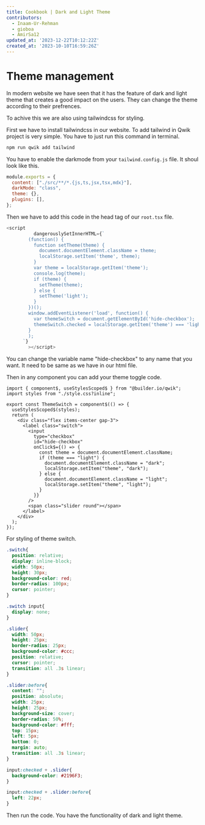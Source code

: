 ```yaml
---
title: Cookbook | Dark and Light Theme
contributors:
  - Inaam-Ur-Rehman
  - gioboa
  - AmirSa12
updated_at: '2023-12-22T10:12:22Z'
created_at: '2023-10-10T16:59:26Z'
---
```


# Theme management

In modern website we have seen that it has the feature of dark and light theme that creates a good impact on the users. They can change the theme according to their prefrences.

To achive this we are also using tailwindcss for styling.

First we have to install tailwindcss in our website. To add tailwind in Qwik project is very simple. You have to just run this command in terminal.

```cmd
npm run qwik add tailwind
```

You have to enable the darkmode from your ```tailwind.config.js``` file. It shoul look like this.

```js
module.exports = {
  content: ["./src/**/*.{js,ts,jsx,tsx,mdx}"],
  darkMode: "class",
  theme: {},
  plugins: [],
};

```

Then we have to add this code in the head tag of our ```root.tsx``` file.

```js
<script
          dangerouslySetInnerHTML={`
        (function() {
          function setTheme(theme) {
            document.documentElement.className = theme;
            localStorage.setItem('theme', theme);
          }
          var theme = localStorage.getItem('theme');
          console.log(theme);
          if (theme) {
            setTheme(theme);
          } else {
            setTheme('light');
          }
        })();
        window.addEventListener('load', function() {
          var themeSwitch = document.getElementById('hide-checkbox');
          themeSwitch.checked = localStorage.getItem('theme') === 'light'? true: false;
        }
        );
      `}
        ></script>
```

You can change the variable name "hide-checkbox" to any name that you want. It need to be same as we have in our html file.

Then in any component you can add your theme toggle code.

```tsx
import { component$, useStylesScoped$ } from "@builder.io/qwik";
import styles from "./style.css?inline";

export const ThemeSwitch = component$(() => {
  useStylesScoped$(styles);
  return (
    <div class="flex items-center gap-3">
      <label class="switch">
        <input
          type="checkbox"
          id="hide-checkbox"
          onClick$={() => {
            const theme = document.documentElement.className;
            if (theme === "light") {
              document.documentElement.className = "dark";
              localStorage.setItem("theme", "dark");
            } else {
              document.documentElement.className = "light";
              localStorage.setItem("theme", "light");
            }
          }}
        />
        <span class="slider round"></span>
      </label>
    </div>
  );
});

```

For styling of theme switch.


```css
.switch{
  position: relative;
  display: inline-block;
  width: 50px;
  height: 30px;
  background-color: red;
  border-radius: 100px;
  cursor: pointer;
}

.switch input{
  display: none;
}

.slider{
  width: 50px;
  height: 25px;
  border-radius: 25px;
  background-color: #ccc;
  position: relative;
  cursor: pointer;
  transition: all .3s linear;
}

.slider:before{
  content: "";
  position: absolute;
  width: 25px;
  height: 25px;
  background-size: cover;
  border-radius: 50%;
  background-color: #fff;
  top: 15px;
  left: 5px;
  bottom: 0;
  margin: auto;
  transition: all .3s linear;
}

input:checked + .slider{
  background-color: #2196F3;
}

input:checked + .slider:before{
  left: 22px;
}
```

Then run the code. You have the functionality of dark and light theme.

